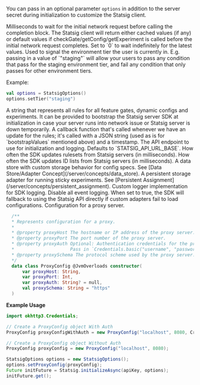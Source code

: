
You can pass in an optional parameter `options` in addition to the server secret during initialization to customize the Statsig client.

<ResponseField name="initTimeoutMs" type="double" default="3000">
  Milliseconds to wait for the initial network request before calling the completion block. The Statsig client will return either cached values (if any) or default values if checkGate/getConfig/getExperiment is called before the initial network request completes. Set to `0` to wait indefinitely for the latest values.
</ResponseField>

<ResponseField name="environment tier" type="string" default="null">
  Used to signal the environment tier the user is currently in. E.g. passing in a value of `"staging"` will allow your users to pass any condition that pass for the staging environment tier, and fail any condition that only passes for other environment tiers.
  
  Example:
  ```kotlin
  val options = StatsigOptions()
  options.setTier("staging")
  ```
</ResponseField>

<ResponseField name="bootstrapValues" type="string?" default="null">
  A string that represents all rules for all feature gates, dynamic configs and experiments. It can be provided to bootstrap the Statsig server SDK at initialization in case your server runs into network issue or Statsig server is down temporarily.
</ResponseField>

<ResponseField name="rulesUpdatedCallback" type="((rules: String) -> Unit)?" default="null">
  A callback function that's called whenever we have an update for the rules; it's called with a JSON string (used as is for `bootstrapValues` mentioned above) and a timestamp.
</ResponseField>

<ResponseField name="localMode" type="boolean" default="false">
  <LocalModeSnippet />
</ResponseField>

<ResponseField name="api" type="String?" default="null">
  The API endpoint to use for initialization and logging. Defaults to `STATSIG_API_URL_BASE`.
</ResponseField>

<ResponseField name="rulesetsSyncIntervalMs" type="Long" default="10000">
  How often the SDK updates rulesets from Statsig servers (in milliseconds).
</ResponseField>

<ResponseField name="idListsSyncIntervalMs" type="Long" default="60000">
  How often the SDK updates ID lists from Statsig servers (in milliseconds).
</ResponseField>

<ResponseField name="dataStore" type="IDataStore">
  A data store with custom storage behavior for config specs. See [Data Store/Adapter Concept](/server/concepts/data_store).
</ResponseField>

<ResponseField name="userPersistentStorage" type="IUserPersistentStorage" default="null">
  A persistent storage adapter for running sticky experiments. See [Persistent Assignment](/server/concepts/persistent_assignment).
</ResponseField>

<ResponseField name="customLogger" type="LoggerInterface">
  Custom logger implementation for SDK logging.
</ResponseField>

<ResponseField name="disableAllLogging" type="Boolean" default="false">
  Disable all event logging.
</ResponseField>

<ResponseField name="fallbackToStatsigAPI" type="Boolean" default="false">
  When set to true, the SDK will fallback to using the Statsig API directly if custom adapters fail to load configurations.
</ResponseField>

<ResponseField name="proxyConfig" type="ProxyConfig">
  Configuration for a proxy server.
</ResponseField>
  
  ```kotlin
    /**
    * Represents configuration for a proxy.
    *
    * @property proxyHost The hostname or IP address of the proxy server.
    * @property proxyPort The port number of the proxy server.
    * @property proxyAuth Optional: Authentication credentials for the proxy server. 
    *                     Pass in `Credentials.basic("username", "password")`.
    * @property proxySchema The protocol scheme used by the proxy server. Defaults to "https".
    */
    data class ProxyConfig @JvmOverloads constructor(
        var proxyHost: String,
        var proxyPort: Int,
        var proxyAuth: String? = null,
        val proxySchema: String = "https"
    )
  
  ```

**Example Usage**

```java
import okhttp3.Credentials;

// Create a ProxyConfig object With Auth
ProxyConfig proxyConfigWithAuth = new ProxyConfig("localhost", 8080, Credentials.basic("username", "password"), "https");

// Create a ProxyConfig object Without Auth
ProxyConfig proxyConfig = new ProxyConfig("localhost", 8080);

StatsigOptions options = new StatsigOptions();
options.setProxyConfig(proxyConfig);
Future initFuture = Statsig.initializeAsync(apiKey, options);
initFuture.get();
```
